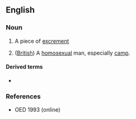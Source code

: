 ==English==

===Noun===
{{en-noun}}

# {{lb|en|British|childish}} A piece of [[excrement]]
# ([[British]]) A [[homosexual]] man, especially [[camp]].

====Derived terms====
* {{l|en|do a whoopsie}}

===References===
* OED 1993 (online)